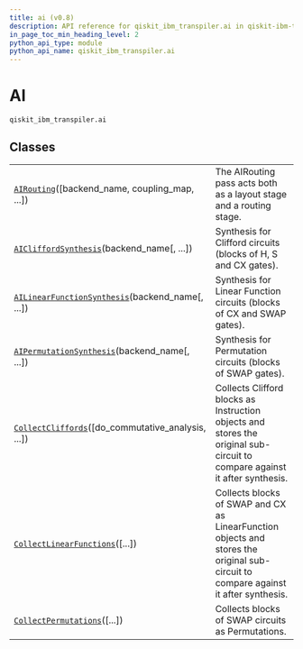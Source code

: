 ```yaml
---
title: ai (v0.8)
description: API reference for qiskit_ibm_transpiler.ai in qiskit-ibm-transpiler v0.8
in_page_toc_min_heading_level: 2
python_api_type: module
python_api_name: qiskit_ibm_transpiler.ai
---
```


<span id="ai-qiskit-ibm-transpiler-ai" />

<span id="module-qiskit_ibm_transpiler.ai" />

# AI

`qiskit_ibm_transpiler.ai`

## Classes

|                                                                                                                                                               |                                                                                                                                     |
| ------------------------------------------------------------------------------------------------------------------------------------------------------------- | ----------------------------------------------------------------------------------------------------------------------------------- |
| [`AIRouting`](qiskit_ibm_transpiler.ai.AIRouting "qiskit_ibm_transpiler.ai.AIRouting")(\[backend\_name, coupling\_map, ...])                                  | The AIRouting pass acts both as a layout stage and a routing stage.                                                                 |
| [`AICliffordSynthesis`](qiskit_ibm_transpiler.ai.AICliffordSynthesis "qiskit_ibm_transpiler.ai.AICliffordSynthesis")(backend\_name\[, ...])                   | Synthesis for Clifford circuits (blocks of H, S and CX gates).                                                                      |
| [`AILinearFunctionSynthesis`](qiskit_ibm_transpiler.ai.AILinearFunctionSynthesis "qiskit_ibm_transpiler.ai.AILinearFunctionSynthesis")(backend\_name\[, ...]) | Synthesis for Linear Function circuits (blocks of CX and SWAP gates).                                                               |
| [`AIPermutationSynthesis`](qiskit_ibm_transpiler.ai.AIPermutationSynthesis "qiskit_ibm_transpiler.ai.AIPermutationSynthesis")(backend\_name\[, ...])          | Synthesis for Permutation circuits (blocks of SWAP gates).                                                                          |
| [`CollectCliffords`](qiskit_ibm_transpiler.ai.CollectCliffords "qiskit_ibm_transpiler.ai.CollectCliffords")(\[do\_commutative\_analysis, ...])                | Collects Clifford blocks as Instruction objects and stores the original sub-circuit to compare against it after synthesis.          |
| [`CollectLinearFunctions`](qiskit_ibm_transpiler.ai.CollectLinearFunctions "qiskit_ibm_transpiler.ai.CollectLinearFunctions")(\[...])                         | Collects blocks of SWAP and CX as LinearFunction objects and stores the original sub-circuit to compare against it after synthesis. |
| [`CollectPermutations`](qiskit_ibm_transpiler.ai.CollectPermutations "qiskit_ibm_transpiler.ai.CollectPermutations")(\[...])                                  | Collects blocks of SWAP circuits as Permutations.                                                                                   |


